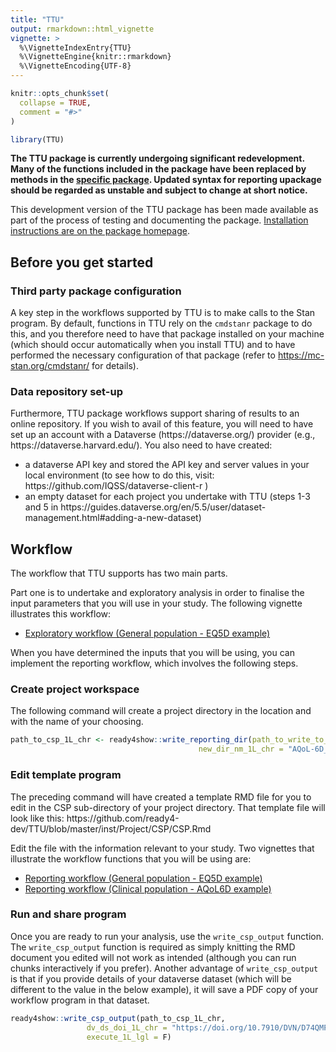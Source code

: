 ```yaml
---
title: "TTU"
output: rmarkdown::html_vignette
vignette: >
  %\VignetteIndexEntry{TTU}
  %\VignetteEngine{knitr::rmarkdown}
  %\VignetteEncoding{UTF-8}
---
```


```r
knitr::opts_chunk$set(
  collapse = TRUE,
  comment = "#>"
)
```

```r
library(TTU)
```

**The TTU package is currently undergoing significant redevelopment. Many of the functions included in the package have been replaced by methods in the [specific package](https://ready4-dev.github.io/specific). Updated syntax for reporting upackage should be regarded as unstable and subject to change at short notice.** 

This development version of the TTU package has been made available as part of the process of testing and documenting the package. [Installation instructions are on the package homepage](https://ready4-dev.github.io/TTU/index.html).

## Before you get started
### Third party package configuration
A key step in the workflows supported by TTU is to make calls to the Stan program. By default, functions in TTU rely on the `cmdstanr` package to do this, and you therefore need to have that package installed on your machine (which should occur automatically when you install TTU) and to have performed the necessary configuration of that package (refer to [https://mc-stan.org/cmdstanr/](https://mc-stan.org/cmdstanr/) for details).

### Data repository set-up
Furthermore, TTU package workflows support sharing of results to an online repository. If you wish to avail of this feature, you will need to have set up an account with a Dataverse (https://dataverse.org/) provider (e.g., https://dataverse.harvard.edu/). You also need to have created:

 - a dataverse API key and stored the API key and server values in your local environment (to see how to do this, visit: https://github.com/IQSS/dataverse-client-r )
 - an empty dataset for each project you undertake with TTU (steps 1-3 and 5 in https://guides.dataverse.org/en/5.5/user/dataset-management.html#adding-a-new-dataset)

## Workflow 
The workflow that TTU supports has two main parts.

Part one is to undertake and exploratory analysis in order to finalise the input parameters that you will use in your study. The following vignette illustrates this workflow:

- [Exploratory workflow (General population - EQ5D example)](Model_TTU.html)

When you have determined the inputs that you will be using, you can implement the reporting workflow, which involves the following steps.

### Create project workspace

The following command will create a project directory in the location and with the name of your choosing. 
```r
path_to_csp_1L_chr <- ready4show::write_reporting_dir(path_to_write_to_1L_chr = "../Temp tests of output",
                                          new_dir_nm_1L_chr = "AQoL-6D_Vignette")
```

### Edit template program
The preceding command will have created a template RMD file for you to edit in the CSP sub-directory of your project directory. That template file will look like this: https://github.com/ready4-dev/TTU/blob/master/inst/Project/CSP/CSP.Rmd

Edit the file with the information relevant to your study. Two vignettes that illustrate the workflow functions that you will be using are:

- [Reporting workflow (General population - EQ5D example)](CSP_EQ5D_TTU.html)
- [Reporting workflow (Clinical population - AQoL6D example)](CSP_AQOL6D_TTU.html)

### Run and share program
Once you are ready to run your analysis, use the `write_csp_output` function. The `write_csp_output` function is required as simply knitting the RMD document you edited will not work as intended (although you can run chunks interactively if you prefer). Another advantage of `write_csp_output` is that if you provide details of your dataverse dataset (which will be different to the value in the below example), it will save a PDF copy of your workflow program in that dataset.

```r
ready4show::write_csp_output(path_to_csp_1L_chr,
                 dv_ds_doi_1L_chr = "https://doi.org/10.7910/DVN/D74QMP",
                 execute_1L_lgl = F)
```

